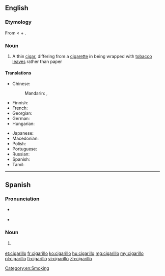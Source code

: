 ==English==
{{wikipedia}}

===Etymology===
From {{etyl|es|en}} {{m|es|cigarillo}} < {{m|es|cigarro||cigar}} + {{m|es|-illo||diminutive suffix}}.

===Noun===
{{en-noun|s|cigarilloes}}

# A thin [[cigar]], differing from a [[cigarette]] in being wrapped with [[tobacco]] [[leave]]s rather than paper

====Translations====
{{trans-top|cigar}}
* Chinese:
*: Mandarin: {{t|cmn|小雪茄煙|sc=Hani}}, {{t|cmn|小雪茄烟|tr=xiǎo xuějiā yān|sc=Hani}}
* Finnish: {{t+|fi|pikkusikari}}
* French: {{t+|fr|cigarillo|m}}
* Georgian: {{t-needed|ka}}
* German: {{t+|de|Zigarillo|m|n}}
* Hungarian: {{t+|hu|szivarka}}
{{trans-mid}}
* Japanese: {{t|ja|シガリロ|tr=shigariro|sc=Jpan}}
* Macedonian: {{t|mk|цигарилјо|n|tr=cigaríljo|sc=Cyrl}}
* Polish: {{t+|pl|cygaretka|f}}
* Portuguese: {{t|pt|cigarrilha|f}}
* Russian: {{t+|ru|сигари́лла|f}}
* Spanish: {{t|es|cigarillo}}
* Tamil: {{t-needed|ta}}
{{trans-bottom}}

[[Category:en:Smoking]]

----

==Spanish==

===Pronunciation===
* {{a|Americas}} {{IPA|/siɣaˈɾiʎo̞/|lang=es}}
* {{a|Europe}} {{IPA|/θiɣaˈɾiʎo̞/|lang=es}}

===Noun===
{{es-noun|m}}

# {{lb|es|nonstandard}} {{alternative form of|cigarrillo|lang=es}}

[[et:cigarillo]]
[[fr:cigarillo]]
[[ko:cigarillo]]
[[hu:cigarillo]]
[[mg:cigarillo]]
[[my:cigarillo]]
[[pl:cigarillo]]
[[fi:cigarillo]]
[[vi:cigarillo]]
[[zh:cigarillo]]